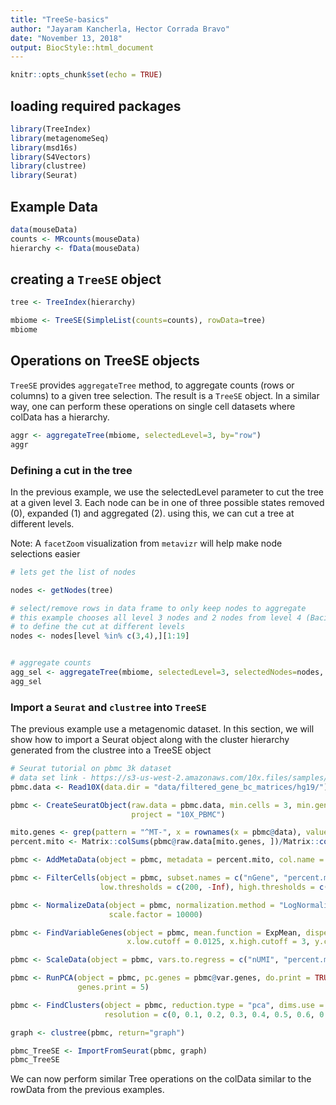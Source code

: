 ```yaml
---
title: "TreeSe-basics"
author: "Jayaram Kancherla, Hector Corrada Bravo"
date: "November 13, 2018"
output: BiocStyle::html_document
---
```


```r
knitr::opts_chunk$set(echo = TRUE)
```

## loading required packages

```r
library(TreeIndex)
library(metagenomeSeq)
library(msd16s)
library(S4Vectors)
library(clustree)
library(Seurat)
```

## Example Data

```r
data(mouseData)
counts <- MRcounts(mouseData)
hierarchy <- fData(mouseData)
```


## creating a `TreeSE` object

```r
tree <- TreeIndex(hierarchy)

mbiome <- TreeSE(SimpleList(counts=counts), rowData=tree)
mbiome
```


## Operations on TreeSE objects

`TreeSE` provides `aggregateTree` method, to aggregate counts (rows or columns) to a given tree selection. The result is a `TreeSE` object. In a similar way, one can perform these operations on single cell datasets where colData has a hierarchy.

```r
aggr <- aggregateTree(mbiome, selectedLevel=3, by="row")
aggr
```

### Defining a cut in the tree

In the previous example, we use the selectedLevel parameter to cut the tree at a given level 3.  Each node can be in one of three possible states removed (0), expanded (1) and aggregated (2). using this, we can cut a tree at different levels.

Note: A `facetZoom` visualization from `metavizr` will help make node selections easier

```r

# lets get the list of nodes

nodes <- getNodes(tree)

# select/remove rows in data frame to only keep nodes to aggregate 
# this example chooses all level 3 nodes and 2 nodes from level 4 (Bacillales and Lactobacillales) 
# to define the cut at different levels
nodes <- nodes[level %in% c(3,4),][1:19]


# aggregate counts
agg_sel <- aggregateTree(mbiome, selectedLevel=3, selectedNodes=nodes, by="row")
agg_sel
```


### Import a `Seurat` and `clustree` into `TreeSE`

The previous example use a metagenomic dataset. In this section, we will show how to import a Seurat object along with the cluster hierarchy generated from the clustree into a TreeSE object

```r
# Seurat tutorial on pbmc 3k dataset
# data set link - https://s3-us-west-2.amazonaws.com/10x.files/samples/cell/pbmc3k/pbmc3k_filtered_gene_bc_matrices.tar.gz
pbmc.data <- Read10X(data.dir = "data/filtered_gene_bc_matrices/hg19/")

pbmc <- CreateSeuratObject(raw.data = pbmc.data, min.cells = 3, min.genes = 200,
                           project = "10X_PBMC")

mito.genes <- grep(pattern = "^MT-", x = rownames(x = pbmc@data), value = TRUE)
percent.mito <- Matrix::colSums(pbmc@raw.data[mito.genes, ])/Matrix::colSums(pbmc@raw.data)

pbmc <- AddMetaData(object = pbmc, metadata = percent.mito, col.name = "percent.mito")

pbmc <- FilterCells(object = pbmc, subset.names = c("nGene", "percent.mito"),
                    low.thresholds = c(200, -Inf), high.thresholds = c(2500, 0.05))

pbmc <- NormalizeData(object = pbmc, normalization.method = "LogNormalize",
                      scale.factor = 10000)

pbmc <- FindVariableGenes(object = pbmc, mean.function = ExpMean, dispersion.function = LogVMR,
                          x.low.cutoff = 0.0125, x.high.cutoff = 3, y.cutoff = 0.5)

pbmc <- ScaleData(object = pbmc, vars.to.regress = c("nUMI", "percent.mito"))

pbmc <- RunPCA(object = pbmc, pc.genes = pbmc@var.genes, do.print = TRUE, pcs.print = 1:5,
               genes.print = 5)

pbmc <- FindClusters(object = pbmc, reduction.type = "pca", dims.use = 1:10,
                     resolution = c(0, 0.1, 0.2, 0.3, 0.4, 0.5, 0.6, 0.7, 0.8, 0.9, 1.0), print.output = 0, save.SNN = TRUE)

graph <- clustree(pbmc, return="graph")

pbmc_TreeSE <- ImportFromSeurat(pbmc, graph)
pbmc_TreeSE

```

We can now perform similar Tree operations on the colData similar to the rowData from the previous examples. 
